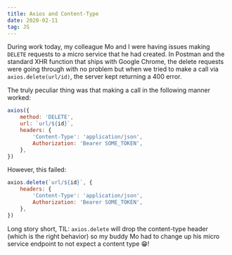 ```yaml
---
title: Axios and Content-Type
date: 2020-02-11
tag: JS
---
```


During work today, my colleague Mo and I were having issues making `DELETE`
requests to a micro service that he had created. In Postman and the standard XHR
function that ships with Google Chrome, the delete requests were going through
with no problem but when we tried to make a call via `axios.delete(url/id)`, the
server kept returning a 400 error.

The truly peculiar thing was that making a call in the following manner worked:

```js
axios({
	method: 'DELETE',
	url: `url/${id}`,
	headers: {
		'Content-Type': 'application/json',
		Authorization: 'Bearer SOME_TOKEN',
	},
})
```

However, this failed:

```js
axios.delete(`url/${id}`, {
	headers: {
		'Content-Type': 'application/json',
		Authorization: 'Bearer SOME_TOKEN',
	},
})
```

Long story short, TIL: `axios.delete` will drop the content-type header (which
is the right behavior) so my buddy Mo had to change up his micro service
endpoint to not expect a content type 😁!
